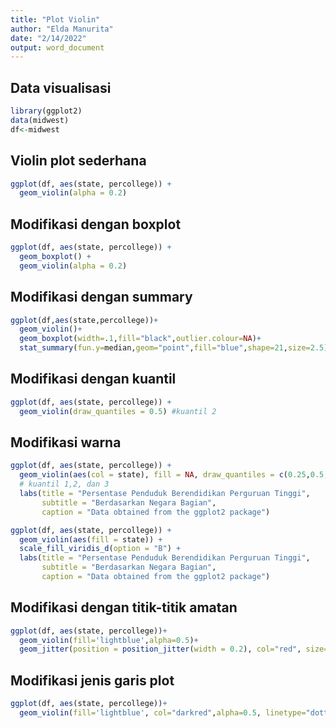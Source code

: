 ```yaml
---
title: "Plot Violin"
author: "Elda Manurita"
date: "2/14/2022"
output: word_document
---
```


## Data visualisasi
```r
library(ggplot2)
data(midwest)
df<-midwest
```


## Violin plot sederhana
```r
ggplot(df, aes(state, percollege)) + 
  geom_violin(alpha = 0.2)

```

## Modifikasi dengan boxplot
```r
ggplot(df, aes(state, percollege)) + 
  geom_boxplot() + 
  geom_violin(alpha = 0.2)
```

## Modifikasi dengan summary
```r
ggplot(df,aes(state,percollege))+
  geom_violin()+
  geom_boxplot(width=.1,fill="black",outlier.colour=NA)+
  stat_summary(fun.y=median,geom="point",fill="blue",shape=21,size=2.5)
```

## Modifikasi dengan kuantil
```r
ggplot(df, aes(state, percollege)) + 
  geom_violin(draw_quantiles = 0.5) #kuantil 2
```

## Modifikasi warna
```r
ggplot(df, aes(state, percollege)) + 
  geom_violin(aes(col = state), fill = NA, draw_quantiles = c(0.25,0.5,0.75))  +
  # kuantil 1,2, dan 3
  labs(title = "Persentase Penduduk Berendidikan Perguruan Tinggi",
       subtitle = "Berdasarkan Negara Bagian",
       caption = "Data obtained from the ggplot2 package")

ggplot(df, aes(state, percollege)) + 
  geom_violin(aes(fill = state)) +
  scale_fill_viridis_d(option = "B") + 
  labs(title = "Persentase Penduduk Berendidikan Perguruan Tinggi",
       subtitle = "Berdasarkan Negara Bagian",
       caption = "Data obtained from the ggplot2 package")
```

## Modifikasi dengan titik-titik amatan
```r
ggplot(df, aes(state, percollege))+
  geom_violin(fill='lightblue',alpha=0.5)+
  geom_jitter(position = position_jitter(width = 0.2), col="red", size=1.5)
```

## Modifikasi jenis garis plot
```r
ggplot(df, aes(state, percollege))+
  geom_violin(fill='lightblue', col="darkred",alpha=0.5, linetype="dotted")
```
